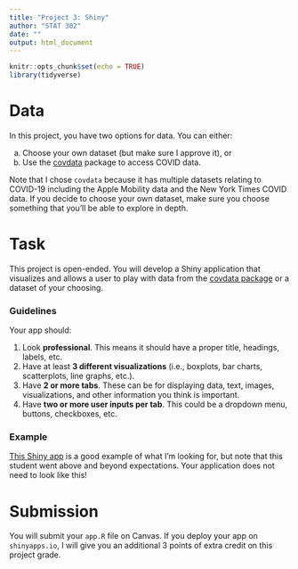 ```yaml
---
title: "Project 3: Shiny"
author: "STAT 302"
date: ""
output: html_document
---
```


```r
knitr::opts_chunk$set(echo = TRUE)
library(tidyverse)
```

# Data

In this project, you have two options for data. You can either: 

(a) Choose your own dataset (but make sure I approve it), or
(b) Use the [covdata](https://kjhealy.github.io/covdata/index.html) package to access COVID data. 

Note that I chose `covdata` because it has multiple datasets relating to COVID-19 including the Apple Mobility data and the New York Times COVID data. If you decide to choose your own dataset, make sure you choose something that you'll be able to explore in depth.

# Task 

This project is open-ended. You will develop a Shiny application that visualizes and allows a user to play with data from the [covdata package](https://kjhealy.github.io/covdata/index.html) or a dataset of your choosing. 

### Guidelines

Your app should:

1. Look **professional**. This means it should have a proper title, headings, labels, etc. 
2. Have at least **3 different visualizations** (i.e., boxplots, bar charts, scatterplots, line graphs, etc.).
3. Have **2 or more tabs**. These can be for displaying data, text, images, visualizations, and other information you think is important. 
4. Have **two or more user inputs per tab**. This could be a dropdown menu, buttons, checkboxes, etc. 

### Example

[This Shiny app](https://leahjohnson.shinyapps.io/ps3B-shiny/) is a good example of what I'm looking for, but note that this student went above and beyond expectations. Your application does not need to look like this! 

# Submission

You will submit your `app.R` file on Canvas. If you deploy your app on `shinyapps.io`, I will give you an additional 3 points of extra credit on this project grade.





